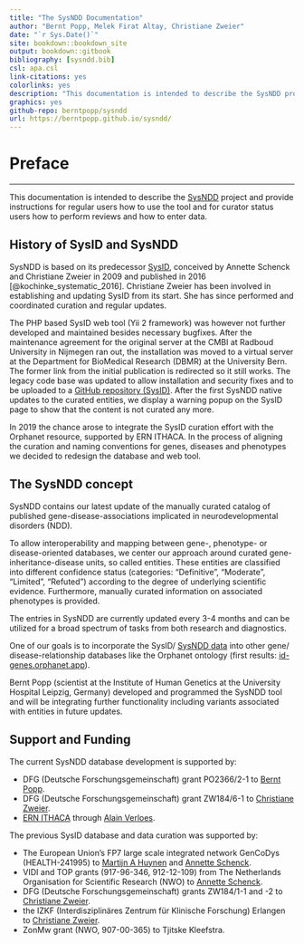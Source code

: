 ```yaml
--- 
title: "The SysNDD Documentation"
author: "Bernt Popp, Melek Firat Altay, Christiane Zweier"
date: "`r Sys.Date()`"
site: bookdown::bookdown_site
output: bookdown::gitbook
bibliography: [sysndd.bib]
csl: apa.csl
link-citations: yes
colorlinks: yes
description: "This documentation is intended to describe the SysNDD project and provide instructions for regular users how to use the tool and for curator status users how to perform reviews and how to enter data"
graphics: yes
github-repo: berntpopp/sysndd
url: https://berntpopp.github.io/sysndd/
---
```


# Preface {-}

---------------------------------------

This documentation is intended to describe the [SysNDD](https://sysndd.dbmr.unibe.ch/) project and provide instructions for regular users how to use the tool and for curator status users how to perform reviews and how to enter data.



## History of SysID and SysNDD {-}

SysNDD is based on its predecessor [SysID](https://www.sysid.dbmr.unibe.ch/), conceived by Annette Schenck and Christiane Zweier in 2009 and published in 2016 [@kochinke_systematic_2016]. Christiane Zweier has been involved in establishing and updating SysID from its start. She has since performed and coordinated curation and regular updates.

The PHP based SysID web tool (Yii 2 framework) was however not further developed and maintained besides necessary bugfixes. After the maintenance agreement for the original server at the CMBI at Radboud University in Nijmegen ran out, the installation was moved to a virtual server at the Department for BioMedical Research (DBMR) at the University Bern. The former link from the initial publication is redirected so it still works. The legacy code base was updated to allow installation and security fixes and to be uploaded to a [GitHub repository (SysID)](https://github.com/berntpopp/SysID). After the first SysNDD native updates to the curated entities, we display a warning popup on the SysID page to show that the content is not curated any more.

In 2019 the chance arose to integrate the SysID curation effort with the Orphanet resource, supported by ERN ITHACA. In the process of aligning the curation and naming conventions for genes, diseases and phenotypes we decided to redesign the database and web tool.



## The SysNDD concept {-}

SysNDD contains our latest update of the manually curated catalog of published gene-disease-associations implicated in neurodevelopmental disorders (NDD).

To allow interoperability and mapping between gene-, phenotype- or disease-oriented databases, we center our approach around curated gene-inheritance-disease units, so called entities. These entities are classified into different confidence status (categories: “Definitive”, “Moderate”, “Limited”, “Refuted”) according to the degree of underlying scientific evidence. Furthermore, manually curated information on associated phenotypes is provided.

The entries in SysNDD are currently updated every 3-4 months and can be utilized for a broad spectrum of tasks from both research and diagnostics.

One of our goals is to incorporate the SysID/ [SysNDD data](https://sysndd.dbmr.unibe.ch/) into other gene/ disease-relationship databases like the Orphanet ontology (first results: [id-genes.orphanet.app](https://id-genes.orphanet.app/ithaca/)).

Bernt Popp (scientist at the Institute of Human Genetics at the University Hospital Leipzig, Germany) developed and programmed the SysNDD tool and will be integrating further functionality including variants associated with entities in future updates.



## Support and Funding {-}
The current SysNDD database development is supported by:

- DFG (Deutsche Forschungsgemeinschaft) grant PO2366/2-1 to [Bernt Popp](https://orcid.org/0000-0002-3679-1081).
- DFG (Deutsche Forschungsgemeinschaft) grant ZW184/6-1 to [Christiane Zweier](https://orcid.org/0000-0001-8002-2020).
- [ERN ITHACA](https://ern-ithaca.eu/) through [Alain Verloes](https://orcid.org/0000-0003-4819-0264).


The previous SysID database and data curation was supported by:

- The European Union’s FP7 large scale integrated network GenCoDys (HEALTH-241995) to [Martijn A Huynen](https://orcid.org/0000-0001-6189-5491) and [Annette Schenck](https://orcid.org/0000-0002-6918-3314).
- VIDI and TOP grants (917-96-346, 912-12-109) from The Netherlands Organisation for Scientific Research (NWO) to [Annette Schenck](https://orcid.org/0000-0002-6918-3314).
- DFG (Deutsche Forschungsgemeinschaft) grants ZW184/1-1 and -2 to [Christiane Zweier](https://orcid.org/0000-0001-8002-2020).
- the IZKF (Interdisziplinäres Zentrum für Klinische Forschung) Erlangen to [Christiane Zweier](https://orcid.org/0000-0001-8002-2020).
- ZonMw grant (NWO, 907-00-365) to Tjitske Kleefstra.